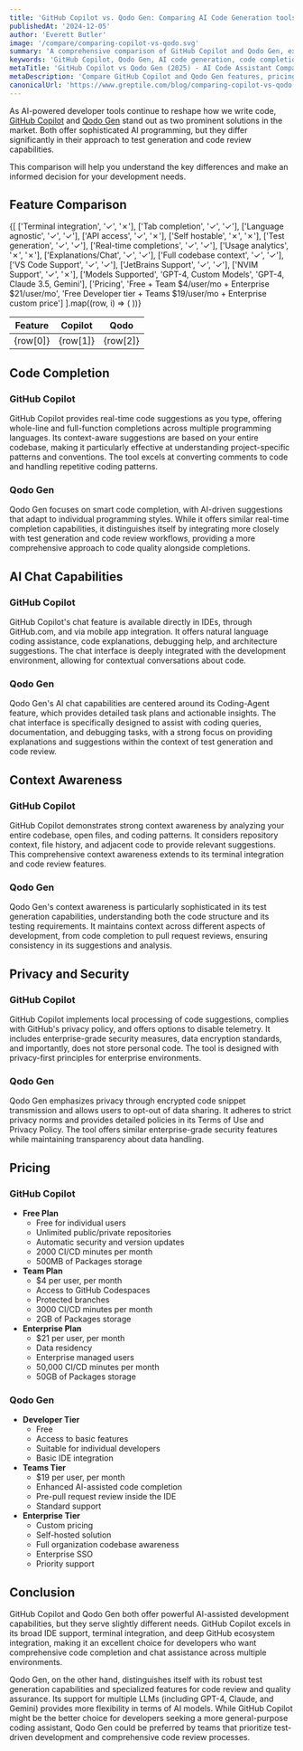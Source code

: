 ```yaml
---
title: 'GitHub Copilot vs. Qodo Gen: Comparing AI Code Generation tools (2025)'
publishedAt: '2024-12-05'
author: 'Everett Butler'
image: '/compare/comparing-copilot-vs-qodo.svg'
summary: 'A comprehensive comparison of GitHub Copilot and Qodo Gen, exploring their features, capabilities, and pricing to help developers choose the right AI coding assistant'
keywords: 'GitHub Copilot, Qodo Gen, AI code generation, code completion, developer tools, IDE integration, code assistant, AI programming'
metaTitle: 'GitHub Copilot vs Qodo Gen (2025) - AI Code Assistant Comparison'
metaDescription: 'Compare GitHub Copilot and Qodo Gen features, pricing, and capabilities to choose the best AI code generation tool for your development needs in 2025'
canonicalUrl: 'https://www.greptile.com/blog/comparing-copilot-vs-qodo'
---
```


As AI-powered developer tools continue to reshape how we write code, [GitHub Copilot](https://github.com/home) and [Qodo Gen](https://www.qodo.ai/) stand out as two prominent solutions in the market. Both offer sophisticated AI programming, but they differ significantly in their approach to test generation and code review capabilities. 

This comparison will help you understand the key differences and make an informed decision for your development needs.

## Feature Comparison

<table style={{
  borderCollapse: 'collapse',
  width: '100%',
  margin: '2rem 0',
  borderRadius: '8px',
  overflow: 'hidden',
  fontSize: '0.95rem',
  lineHeight: '1.5'
}}>
  <thead>
    <tr>
      <th style={{
        backgroundColor: '#f8fafc',
        padding: '1rem',
        textAlign: 'left',
        borderBottom: '1px solid #e2e8f0',
        fontWeight: '600',
        color: '#1a202c'
      }}>Feature</th>
      <th style={{
        backgroundColor: '#f8fafc',
        padding: '1rem',
        textAlign: 'center',
        borderBottom: '1px solid #e2e8f0',
        fontWeight: '600',
        color: '#1a202c'
      }}>Copilot</th>
      <th style={{
        backgroundColor: '#f8fafc',
        padding: '1rem',
        textAlign: 'center',
        borderBottom: '1px solid #e2e8f0',
        fontWeight: '600',
        color: '#1a202c'
      }}>Qodo</th>
    </tr>
  </thead>
  <tbody>
    {[
    ['Terminal integration', '✓', '✗'],
    ['Tab completion', '✓', '✓'],
    ['Language agnostic', '✓', '✓'],
    ['API access', '✓', '✗'],
    ['Self hostable', '✗', '✗'],
    ['Test generation', '✓', '✓'],
    ['Real-time completions', '✓', '✓'],
    ['Usage analytics', '✗', '✗'],
    ['Explanations/Chat', '✓', '✓'],
    ['Full codebase context', '✓', '✓'],
    ['VS Code Support', '✓', '✓'],
    ['JetBrains Support', '✓', '✓'],
    ['NVIM Support', '✓', '✗'],
    ['Models Supported', 'GPT-4, Custom Models', 'GPT-4, Claude 3.5, Gemini'],
    ['Pricing', 'Free + Team $4/user/mo + Enterprise $21/user/mo', 'Free Developer tier + Teams $19/user/mo + Enterprise custom price']
].map((row, i) => (
      <tr key={i} style={{ 
        backgroundColor: 'white',
        transition: 'background-color 0.2s'
      }}>
        <td style={{
          padding: '1rem',
          borderBottom: '1px solid #e2e8f0',
          fontWeight: '500',
          backgroundColor: '#f8fafc'
        }}>{row[0]}</td>
        <td style={{
          padding: '1rem',
          borderBottom: '1px solid #e2e8f0',
          textAlign: 'center',
          color: row[1] === '✓' ? '#22c55e' : row[1] === '✗' ? '#ef4444' : '#1a202c',
          fontSize: (row[1] === '✓' || row[1] === '✗') ? '1.5rem' : '0.95rem'
        }}>{row[1]}</td>
        <td style={{
          padding: '1rem',
          borderBottom: '1px solid #e2e8f0',
          textAlign: 'center',
          color: row[2] === '✓' ? '#22c55e' : row[2] === '✗' ? '#ef4444' : '#1a202c',
          fontSize: (row[2] === '✓' || row[2] === '✗') ? '1.5rem' : '0.95rem'
        }}>{row[2]}</td>
      </tr>
    ))}
  </tbody>
</table>

## Code Completion

### GitHub Copilot
GitHub Copilot provides real-time code suggestions as you type, offering whole-line and full-function completions across multiple programming languages. Its context-aware suggestions are based on your entire codebase, making it particularly effective at understanding project-specific patterns and conventions. The tool excels at converting comments to code and handling repetitive coding patterns.

### Qodo Gen
Qodo Gen focuses on smart code completion, with AI-driven suggestions that adapt to individual programming styles. While it offers similar real-time completion capabilities, it distinguishes itself by integrating more closely with test generation and code review workflows, providing a more comprehensive approach to code quality alongside completions.

## AI Chat Capabilities

### GitHub Copilot
GitHub Copilot's chat feature is available directly in IDEs, through GitHub.com, and via mobile app integration. It offers natural language coding assistance, code explanations, debugging help, and architecture suggestions. The chat interface is deeply integrated with the development environment, allowing for contextual conversations about code.

### Qodo Gen
Qodo Gen's AI chat capabilities are centered around its Coding-Agent feature, which provides detailed task plans and actionable insights. The chat interface is specifically designed to assist with coding queries, documentation, and debugging tasks, with a strong focus on providing explanations and suggestions within the context of test generation and code review.

## Context Awareness

### GitHub Copilot
GitHub Copilot demonstrates strong context awareness by analyzing your entire codebase, open files, and coding patterns. It considers repository context, file history, and adjacent code to provide relevant suggestions. This comprehensive context awareness extends to its terminal integration and code review features.

### Qodo Gen
Qodo Gen's context awareness is particularly sophisticated in its test generation capabilities, understanding both the code structure and its testing requirements. It maintains context across different aspects of development, from code completion to pull request reviews, ensuring consistency in its suggestions and analysis.

## Privacy and Security

### GitHub Copilot
GitHub Copilot implements local processing of code suggestions, complies with GitHub's privacy policy, and offers options to disable telemetry. It includes enterprise-grade security measures, data encryption standards, and importantly, does not store personal code. The tool is designed with privacy-first principles for enterprise environments.

### Qodo Gen
Qodo Gen emphasizes privacy through encrypted code snippet transmission and allows users to opt-out of data sharing. It adheres to strict privacy norms and provides detailed policies in its Terms of Use and Privacy Policy. The tool offers similar enterprise-grade security features while maintaining transparency about data handling.

## Pricing

### GitHub Copilot
- **Free Plan**
  - Free for individual users
  - Unlimited public/private repositories
  - Automatic security and version updates
  - 2000 CI/CD minutes per month
  - 500MB of Packages storage
- **Team Plan**
  - $4 per user, per month
  - Access to GitHub Codespaces 
  - Protected branches
  - 3000 CI/CD minutes per month
  - 2GB of Packages storage
- **Enterprise Plan**
  - $21 per user, per month
  - Data residency 
  - Enterprise managed users
  - 50,000 CI/CD minutes per month
  - 50GB of Packages storage

### Qodo Gen
- **Developer Tier**
  - Free
  - Access to basic features
  - Suitable for individual developers
  - Basic IDE integration
- **Teams Tier**
  - $19 per user, per month
  - Enhanced AI-assisted code completion
  - Pre-pull request review inside the IDE
  - Standard support
- **Enterprise Tier**
  - Custom pricing
  - Self-hosted solution
  - Full organization codebase awareness
  - Enterprise SSO
  - Priority support

## Conclusion

GitHub Copilot and Qodo Gen both offer powerful AI-assisted development capabilities, but they serve slightly different needs. GitHub Copilot excels in its broad IDE support, terminal integration, and deep GitHub ecosystem integration, making it an excellent choice for developers who want comprehensive code completion and chat assistance across multiple environments.

Qodo Gen, on the other hand, distinguishes itself with its robust test generation capabilities and specialized features for code review and quality assurance. Its support for multiple LLMs (including GPT-4, Claude, and Gemini) provides more flexibility in terms of AI models. While GitHub Copilot might be the better choice for developers seeking a more general-purpose coding assistant, Qodo Gen could be preferred by teams that prioritize test-driven development and comprehensive code review processes.
